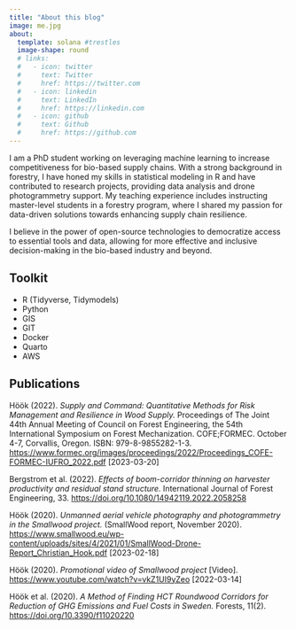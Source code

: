 ```yaml
---
title: "About this blog"
image: me.jpg
about:
  template: solana #trestles
  image-shape: round
  # links:
  #   - icon: twitter
  #     text: Twitter
  #     href: https://twitter.com
  #   - icon: linkedin
  #     text: LinkedIn
  #     href: https://linkedin.com
  #   - icon: github
  #     text: Github
  #     href: https://github.com
---
```


I am a PhD student working on leveraging machine learning to increase competitiveness for bio-based supply chains. With a strong background in forestry, I have honed my skills in statistical modeling in R and have contributed to research projects, providing data analysis and drone photogrammetry support. My teaching experience includes instructing master-level students in a forestry program, where I shared my passion for data-driven solutions towards enhancing supply chain resilience.

I believe in the power of open-source technologies to democratize access to essential tools and data, allowing for more effective and inclusive decision-making in the bio-based industry and beyond.

## Toolkit

-   R (Tidyverse, Tidymodels)
-   Python
-   GIS
-   GIT
-   Docker
-   Quarto
-   AWS

## Publications

Höök (2022). *Supply and Command: Quantitative Methods for Risk Management and Resilience in Wood Supply.* Proceedings of The Joint 44th Annual Meeting of Council on Forest Engineering, the 54th International Symposium on Forest Mechanization. COFE;FORMEC. October 4-7, Corvallis, Oregon. ISBN: 979-8-9855282-1-3. <https://www.formec.org/images/proceedings/2022/Proceedings_COFE-FORMEC-IUFRO_2022.pdf> \[2023-03-20\]

Bergstrom et al. (2022). *Effects of boom-corridor thinning on harvester productivity and residual stand structure.* International Journal of Forest Engineering, 33. <https://doi.org/10.1080/14942119.2022.2058258>

Höök (2020). *Unmanned aerial vehicle photography and photogrammetry in the Smallwood project.* (SmallWood report, November 2020). <https://www.smallwood.eu/wp-content/uploads/sites/4/2021/01/SmallWood-Drone-Report_Christian_Hook.pdf> \[2023-02-18\]

Höök (2020). *Promotional video of Smallwood project* \[Video\]. <https://www.youtube.com/watch?v=vkZ1UI9yZeo> \[2022-03-14\]

Höök et al. (2020). *A Method of Finding HCT Roundwood Corridors for Reduction of GHG Emissions and Fuel Costs in Sweden.* Forests, 11(2). <https://doi.org/10.3390/f11020220>

